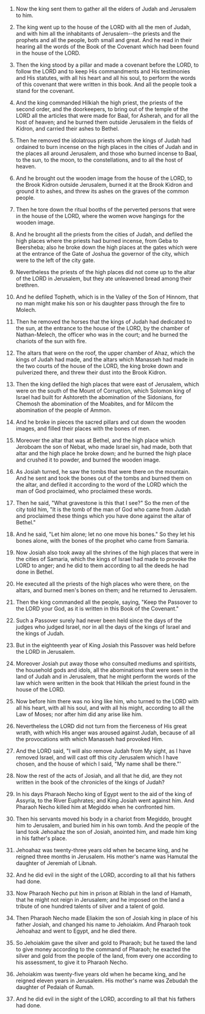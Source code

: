 
1. Now the king sent them to gather all the elders of Judah and Jerusalem to him.

2. The king went up to the house of the LORD with all the men of Judah, and with him all the inhabitants of Jerusalem--the priests and the prophets and all the people, both small and great. And he read in their hearing all the words of the Book of the Covenant which had been found in the house of the LORD.

3. Then the king stood by a pillar and made a covenant before the LORD, to follow the LORD and to keep His commandments and His testimonies and His statutes, with all his heart and all his soul, to perform the words of this covenant that were written in this book. And all the people took a stand for the covenant.

4. And the king commanded Hilkiah the high priest, the priests of the second order, and the doorkeepers, to bring out of the temple of the LORD all the articles that were made for Baal, for Asherah, and for all the host of heaven; and he burned them outside Jerusalem in the fields of Kidron, and carried their ashes to Bethel.

5. Then he removed the idolatrous priests whom the kings of Judah had ordained to burn incense on the high places in the cities of Judah and in the places all around Jerusalem, and those who burned incense to Baal, to the sun, to the moon, to the constellations, and to all the host of heaven.

6. And he brought out the wooden image from the house of the LORD, to the Brook Kidron outside Jerusalem, burned it at the Brook Kidron and ground it to ashes, and threw its ashes on the graves of the common people.

7. Then he tore down the ritual booths of the perverted persons that were in the house of the LORD, where the women wove hangings for the wooden image.

8. And he brought all the priests from the cities of Judah, and defiled the high places where the priests had burned incense, from Geba to Beersheba; also he broke down the high places at the gates which were at the entrance of the Gate of Joshua the governor of the city, which were to the left of the city gate.

9. Nevertheless the priests of the high places did not come up to the altar of the LORD in Jerusalem, but they ate unleavened bread among their brethren.

10. And he defiled Topheth, which is in the Valley of the Son of Hinnom, that no man might make his son or his daughter pass through the fire to Molech.

11. Then he removed the horses that the kings of Judah had dedicated to the sun, at the entrance to the house of the LORD, by the chamber of Nathan-Melech, the officer who was in the court; and he burned the chariots of the sun with fire.

12. The altars that were on the roof, the upper chamber of Ahaz, which the kings of Judah had made, and the altars which Manasseh had made in the two courts of the house of the LORD, the king broke down and pulverized there, and threw their dust into the Brook Kidron.

13. Then the king defiled the high places that were east of Jerusalem, which were on the south of the Mount of Corruption, which Solomon king of Israel had built for Ashtoreth the abomination of the Sidonians, for Chemosh the abomination of the Moabites, and for Milcom the abomination of the people of Ammon.

14. And he broke in pieces the sacred pillars and cut down the wooden images, and filled their places with the bones of men.

15. Moreover the altar that was at Bethel, and the high place which Jeroboam the son of Nebat, who made Israel sin, had made, both that altar and the high place he broke down; and he burned the high place and crushed it to powder, and burned the wooden image.

16. As Josiah turned, he saw the tombs that were there on the mountain. And he sent and took the bones out of the tombs and burned them on the altar, and defiled it according to the word of the LORD which the man of God proclaimed, who proclaimed these words.

17. Then he said, "What gravestone is this that I see?" So the men of the city told him, "It is the tomb of the man of God who came from Judah and proclaimed these things which you have done against the altar of Bethel."

18. And he said, "Let him alone; let no one move his bones." So they let his bones alone, with the bones of the prophet who came from Samaria.

19. Now Josiah also took away all the shrines of the high places that were in the cities of Samaria, which the kings of Israel had made to provoke the LORD to anger; and he did to them according to all the deeds he had done in Bethel.

20. He executed all the priests of the high places who were there, on the altars, and burned men's bones on them; and he returned to Jerusalem.

21. Then the king commanded all the people, saying, "Keep the Passover to the LORD your God, as it is written in this Book of the Covenant."

22. Such a Passover surely had never been held since the days of the judges who judged Israel, nor in all the days of the kings of Israel and the kings of Judah.

23. But in the eighteenth year of King Josiah this Passover was held before the LORD in Jerusalem.

24. Moreover Josiah put away those who consulted mediums and spiritists, the household gods and idols, all the abominations that were seen in the land of Judah and in Jerusalem, that he might perform the words of the law which were written in the book that Hilkiah the priest found in the house of the LORD.

25. Now before him there was no king like him, who turned to the LORD with all his heart, with all his soul, and with all his might, according to all the Law of Moses; nor after him did any arise like him.

26. Nevertheless the LORD did not turn from the fierceness of His great wrath, with which His anger was aroused against Judah, because of all the provocations with which Manasseh had provoked Him.

27. And the LORD said, "I will also remove Judah from My sight, as I have removed Israel, and will cast off this city Jerusalem which I have chosen, and the house of which I said, "My name shall be there."'

28. Now the rest of the acts of Josiah, and all that he did, are they not written in the book of the chronicles of the kings of Judah?

29. In his days Pharaoh Necho king of Egypt went to the aid of the king of Assyria, to the River Euphrates; and King Josiah went against him. And Pharaoh Necho killed him at Megiddo when he confronted him.

30. Then his servants moved his body in a chariot from Megiddo, brought him to Jerusalem, and buried him in his own tomb. And the people of the land took Jehoahaz the son of Josiah, anointed him, and made him king in his father's place.

31. Jehoahaz was twenty-three years old when he became king, and he reigned three months in Jerusalem. His mother's name was Hamutal the daughter of Jeremiah of Libnah.

32. And he did evil in the sight of the LORD, according to all that his fathers had done.

33. Now Pharaoh Necho put him in prison at Riblah in the land of Hamath, that he might not reign in Jerusalem; and he imposed on the land a tribute of one hundred talents of silver and a talent of gold.

34. Then Pharaoh Necho made Eliakim the son of Josiah king in place of his father Josiah, and changed his name to Jehoiakim. And Pharaoh took Jehoahaz and went to Egypt, and he died there.

35. So Jehoiakim gave the silver and gold to Pharaoh; but he taxed the land to give money according to the command of Pharaoh; he exacted the silver and gold from the people of the land, from every one according to his assessment, to give it to Pharaoh Necho.

36. Jehoiakim was twenty-five years old when he became king, and he reigned eleven years in Jerusalem. His mother's name was Zebudah the daughter of Pedaiah of Rumah.

37. And he did evil in the sight of the LORD, according to all that his fathers had done.


